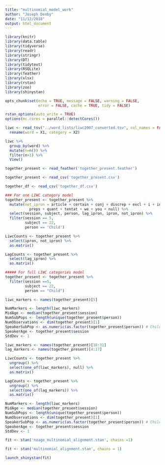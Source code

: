 ```yaml
---
title: "multinomial_model_work"
author: "Joseph Denby"
date: "11/12/2018"
output: html_document
---
```


```r
library(knitr)
library(data.table)
library(tidyverse)
library(readr)
library(stringr)
library(DT)
library(tidytext)
library(RSQLite)
library(feather)
library(xlsx)
library(rstan)
library(zoo)
library(shinystan)

opts_chunk$set(echo = TRUE, message = FALSE, warning = FALSE, 
               error = FALSE, cache = TRUE, tidy = FALSE)

rstan_options(auto_write = TRUE)
options(mc.cores = parallel::detectCores())
```

```r
liwc <- read_tsv("../word_lists/liwc2007_converted.tsv", col_names = FALSE) %>%
  rename(word = X1, category = X2)
```

```r
liwc %>% 
  group_by(word) %>% 
  mutate(n=n()) %>% 
  filter(n>1) %>% 
  View()

```

```r
together_present <- read_feather('together_present.feather')

together_present <- read_csv('together_present.csv')

together_df <- read_csv('together_df.csv')
```

```r
### For one LIWC category model
together_present <- together_present %>% 
  mutate(not_ipron = article + certain + conj + discrep + excl + i + incl + negate + 
           preps + quant + tentat + we + you + null) %>% 
  select(session, subject, person, lag_ipron, ipron, not_ipron) %>% 
  filter(session == 5,
         subject == 22,
         person == 'Child')

LiwcCounts <- together_present %>% 
  select(ipron, not_ipron) %>% 
  as.matrix()

LagCounts <- together_present %>% 
  select(lag_ipron) %>% 
  as.matrix()

##### For full LIWC categories model
together_present <- together_present %>%
  filter(session ==5,
         subject == 22,
         person == "Child")

```

```r

liwc_markers <- names(together_present)[5]

NumMarkers <- length(liwc_markers)
MidAge <- median(together_present$session)
NumSubPops <- length(unique(together_present$person))
NumObservations <- dim(together_present)[1]
SpeakerSubPop <- as.numeric(as.factor(together_present$person)) # Child - 1; Parent - 2
SpeakerAge <- together_present$session
StdDev <- 1

```

```r
liwc_markers <- names(together_present)[18:31]
lag_markers <- names(together_present)[4:17]

LiwcCounts <- together_present %>% 
  ungroup() %>%
  select(one_of(liwc_markers), null) %>% 
  as.matrix()

LagCounts <- together_present %>% 
  ungroup() %>% 
  select(one_of(lag_markers)) %>% 
  as.matrix()

NumMarkers <- length(liwc_markers)
MidAge <- median(together_present$session)
NumSubPops <- length(unique(together_present$person))
NumObservations <- dim(together_present)[1]
SpeakerSubPop <- as.numeric(as.factor(together_present$person)) # Child - 1; Parent - 2
SpeakerAge <- together_present$session
StdDev <- 1

```

```r
fit <- stan('noage_multinomial_alignment.stan', chains =1)
```

```r
fit <- stan('multinomial_alignment.stan', chains = 1)
```

```r
launch_shinystan(fit)
```

